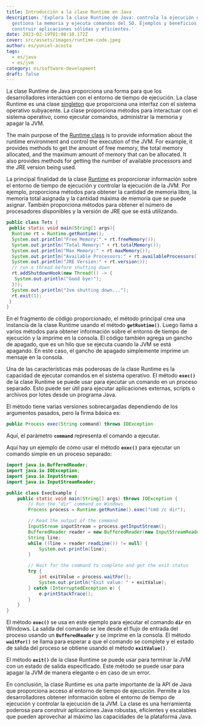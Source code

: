 ```yaml
---
title: Introducción a la clase Runtime en Java
description: 'Explora la clase Runtime de Java: controla la ejecución de la JVM,
  gestiona la memoria y ejecuta comandos del SO. Ejemplos y beneficios para
  construir aplicaciones sólidas y eficientes.'
date: 2023-02-19T01:08:10.172Z
cover: src/assets/images/runtime-code.jpeg
author: es/yuniel-acosta
tags:
  - es/java
  - es/jvm
category: es/software-development
draft: false
---
```


La clase Runtime de Java proporciona una forma para que los desarrolladores interactúen con el entorno de tiempo de ejecución. La clase Runtime es una clase [singleton](https://www.yunielacosta.com/posts/es/singleton-pattern/) que proporciona una interfaz con el sistema operativo subyacente. La clase proporciona métodos para interactuar con el sistema operativo, como ejecutar comandos, administrar la memoria y apagar la JVM.

The main purpose of the [Runtime class](https://docs.oracle.com/javase/7/docs/api/java/lang/Runtime.html) is to provide information about the runtime environment and control the execution of the JVM. For example, it provides methods to get the amount of free memory, the total memory allocated, and the maximum amount of memory that can be allocated. It also provides methods for getting the number of available processors and the JRE version being used.

La principal finalidad de la clase [Runtime](https://docs.oracle.com/javase/7/docs/api/java/lang/Runtime.html) es proporcionar información sobre el entorno de tiempo de ejecución y controlar la ejecución de la JVM. Por ejemplo, proporciona métodos para obtener la cantidad de memoria libre, la memoria total asignada y la cantidad máxima de memoria que se puede asignar. También proporciona métodos para obtener el número de procesadores disponibles y la versión de JRE que se está utilizando.

```java
public class Tets {
 public static void main(String[] args){
  Runtime rt = Runtime.getRuntime();
  System.out.println("Free Memory:" + rt.freeMemory());
  System.out.println("Total Memory:" + rt.totalMemory());
  System.out.println("Max Memory:" + rt.maxMemory());
  System.out.println("Available Processors:" + rt.availableProcessors());
  System.out.println("JRE Version:" + rt.version());
  // run a thread before shutting down
  rt.addShutdownHook(new Thread(() -> {
   System.out.println("Good bye!");
  }));
  System.out.println("Jvm shutting down...");
  rt.exit(1);
 }
}
```

En el fragmento de código proporcionado, el método principal crea una instancia de la clase Runtime usando el método **`getRuntime()`**. Luego llama a varios métodos para obtener información sobre el entorno de tiempo de ejecución y la imprime en la consola. El código también agrega un gancho de apagado, que es un hilo que se ejecuta cuando la JVM se está apagando. En este caso, el gancho de apagado simplemente imprime un mensaje en la consola.

Una de las características más poderosas de la clase Runtime es la capacidad de ejecutar comandos en el sistema operativo. El método **`exec()`** de la clase Runtime se puede usar para ejecutar un comando en un proceso separado. Esto puede ser útil para ejecutar aplicaciones externas, scripts o archivos por lotes desde un programa Java.

El método tiene varias versiones sobrecargadas dependiendo de los argumentos pasados, pero la firma básica es:

```java
public Process exec(String command) throws IOException
```

Aquí, el parámetro **`command`** representa el comando a ejecutar.

Aquí hay un ejemplo de cómo usar el método **`exec()`** para ejecutar un comando simple en un proceso separado:

```java
import java.io.BufferedReader;
import java.io.IOException;
import java.io.InputStream;
import java.io.InputStreamReader;

public class ExecExample {
    public static void main(String[] args) throws IOException {
        // Run the "dir" command on Windows
        Process process = Runtime.getRuntime().exec("cmd /c dir");

        // Read the output of the command
        InputStream inputStream = process.getInputStream();
        BufferedReader reader = new BufferedReader(new InputStreamReader(inputStream));
        String line;
        while ((line = reader.readLine()) != null) {
            System.out.println(line);
        }

        // Wait for the command to complete and get the exit status
        try {
            int exitValue = process.waitFor();
            System.out.println("Exit value: " + exitValue);
        } catch (InterruptedException e) {
            e.printStackTrace();
        }
    }
}
```

El método **`exec()`** se usa en este ejemplo para ejecutar el comando **`dir`** en Windows. La salida del comando se lee desde el flujo de entrada del proceso usando un **`BufferedReader`** y se imprime en la consola. El método **`waitFor()`** se llama para esperar a que el comando se complete y el estado de salida del proceso se obtiene usando el método **`exitValue()`**.

El método **`exit()`** de la clase Runtime se puede usar para terminar la JVM con un estado de salida especificado. Este método se puede usar para apagar la JVM de manera elegante o en caso de un error.

En conclusión, la clase Runtime es una parte importante de la API de Java que proporciona acceso al entorno de tiempo de ejecución. Permite a los desarrolladores obtener información sobre el entorno de tiempo de ejecución y controlar la ejecución de la JVM. La clase es una herramienta poderosa para construir aplicaciones Java robustas, eficientes y escalables que pueden aprovechar al máximo las capacidades de la plataforma Java.
